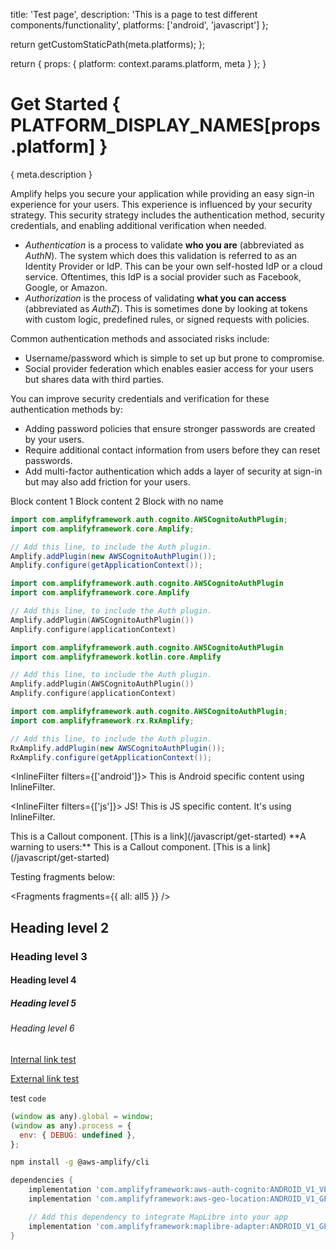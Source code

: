 
  title: 'Test page',
  description: 'This is a page to test different components/functionality',
  platforms: ['android', 'javascript']
};

  return getCustomStaticPath(meta.platforms);
};

  return {
    props: {
      platform: context.params.platform,
      meta
    }
  };
}

# Get Started { PLATFORM_DISPLAY_NAMES[props.platform] }

{ meta.description }

<Accordion title="Understanding Auth high-level concepts" eyebrow="Learn more">

Amplify helps you secure your application while providing an easy sign-in experience for your users. This experience is influenced by your security strategy. This security strategy includes the authentication method, security credentials, and enabling additional verification when needed.

- _Authentication_ is a process to validate **who you are** (abbreviated as _AuthN_). The system which does this validation is referred to as an Identity Provider or IdP. This can be your own self-hosted IdP or a cloud service. Oftentimes, this IdP is a social provider such as Facebook, Google, or Amazon.
- _Authorization_ is the process of validating **what you can access** (abbreviated as _AuthZ_). This is sometimes done by looking at tokens with custom logic, predefined rules, or signed requests with policies.

Common authentication methods and associated risks include:

- Username/password which is simple to set up but prone to compromise.
- Social provider federation which enables easier access for your users but shares data with third parties.

You can improve security credentials and verification for these authentication methods by:

- Adding password policies that ensure stronger passwords are created by your users.
- Require additional contact information from users before they can reset passwords.
- Add multi-factor authentication which adds a layer of security at sign-in but may also add friction for your users.

</Accordion>

<BlockSwitcher>
  <Block name="This is a really long title">Block content 1</Block>
  <Block name="This is a really long title This is an even longer title">
    Block content 2
  </Block>
  <Block>Block with no name</Block>
</BlockSwitcher>

<BlockSwitcher>
<Block name="Java">

```java
import com.amplifyframework.auth.cognito.AWSCognitoAuthPlugin;
import com.amplifyframework.core.Amplify;
```

```java
// Add this line, to include the Auth plugin.
Amplify.addPlugin(new AWSCognitoAuthPlugin());
Amplify.configure(getApplicationContext());
```

</Block>
<Block name="Kotlin - Callbacks">

```kotlin
import com.amplifyframework.auth.cognito.AWSCognitoAuthPlugin
import com.amplifyframework.core.Amplify
```

```kotlin
// Add this line, to include the Auth plugin.
Amplify.addPlugin(AWSCognitoAuthPlugin())
Amplify.configure(applicationContext)
```

</Block>
<Block name="Kotlin - Coroutines">

```kotlin
import com.amplifyframework.auth.cognito.AWSCognitoAuthPlugin
import com.amplifyframework.kotlin.core.Amplify
```

```kotlin
// Add this line, to include the Auth plugin.
Amplify.addPlugin(AWSCognitoAuthPlugin())
Amplify.configure(applicationContext)
```

</Block>
<Block name="RxJava">

```java
import com.amplifyframework.auth.cognito.AWSCognitoAuthPlugin;
import com.amplifyframework.rx.RxAmplify;
```

```java
// Add this line, to include the Auth plugin.
RxAmplify.addPlugin(new AWSCognitoAuthPlugin());
RxAmplify.configure(getApplicationContext());
```

</Block>
</BlockSwitcher>

<InlineFilter filters={['android']}>
  This is Android specific content using InlineFilter.
</InlineFilter>

<InlineFilter filters={['js']}>
  JS! This is JS specific content. It's using InlineFilter.
</InlineFilter>

<Callout>
  This is a Callout component. [This is a link](/javascript/get-started)
</Callout>

<Callout warning>
  **A warning to users:** This is a Callout component. [This is a
  link](/javascript/get-started)
</Callout>

<YoutubeEmbed embedId="k74IrUNaJVk?start=40" />


Testing fragments below:

<Fragments fragments={{ all: all5 }} />

## Heading level 2

### Heading level 3

#### Heading level 4

##### Heading level 5

###### Heading level 6

[Internal link test](/javascript)

[External link test](https://aws.amazon.com)

test `code`

```javascript
(window as any).global = window;
(window as any).process = {
  env: { DEBUG: undefined },
};
```

```bash
npm install -g @aws-amplify/cli
```

```groovy
dependencies {
    implementation 'com.amplifyframework:aws-auth-cognito:ANDROID_V1_VERSION'
    implementation 'com.amplifyframework:aws-geo-location:ANDROID_V1_GEO_VERSION'

    // Add this dependency to integrate MapLibre into your app
    implementation 'com.amplifyframework:maplibre-adapter:ANDROID_V1_GEO_VERSION'
}
```
